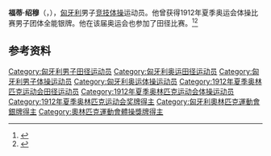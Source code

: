 {{eastern name order|[[匈牙利语|匈牙利语]]}}

'''福蒂·绍穆'''（{{lang-hu|Fóti Samu}}，{{bd|1890年|5月17日|1916年|6月17日}}），[[匈牙利|匈牙利]]男子[[竞技体操|竞技体操]]运动员。他曾获得1912年夏季奥运会体操比赛男子团体全能银牌。他在该届奥运会也参加了田径比赛。<ref>{{Cite web|title=Samu FOTI|url=https://www.olympic.org/samu-foti|accessdate=2021-03-25|work=International Olympic Committee|archive-date=2017-11-16|archive-url=https://web.archive.org/web/20171116193517/https://www.olympic.org/Samu-Foti|dead-url=no}}</ref><ref name="SportsRef">{{cite Sports-Reference |url=https://www.sports-reference.com/olympics/athletes/fo/samu-foti-1.html |archive-url=https://web.archive.org/web/20200418080116/https://www.sports-reference.com/olympics/athletes/fo/samu-foti-1.html |archive-date=2020-04-18 |name=Samu Fóti |accessdate=2018-01-10}}</ref>

== 参考资料 ==
{{reflist}}

{{Authority control}}
{{DEFAULTSORT:Fóti, Samu}}
[[Category:匈牙利男子田径运动员|Category:匈牙利男子田径运动员]]
[[Category:匈牙利奥运田径运动员|Category:匈牙利奥运田径运动员]]
[[Category:匈牙利男子体操运动员|Category:匈牙利男子体操运动员]]
[[Category:匈牙利奥运体操运动员|Category:匈牙利奥运体操运动员]]
[[Category:1912年夏季奥林匹克运动会田径运动员|Category:1912年夏季奥林匹克运动会田径运动员]]
[[Category:1912年夏季奥林匹克运动会体操运动员|Category:1912年夏季奥林匹克运动会体操运动员]]
[[Category:1912年夏季奥林匹克运动会奖牌得主|Category:1912年夏季奥林匹克运动会奖牌得主]]
[[Category:匈牙利奧林匹克運動會銀牌得主|Category:匈牙利奧林匹克運動會銀牌得主]]
[[Category:奧林匹克運動會體操獎牌得主|Category:奧林匹克運動會體操獎牌得主]]